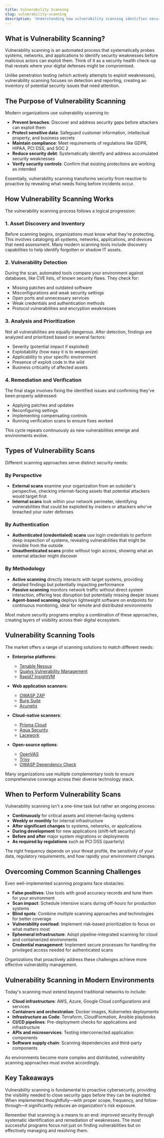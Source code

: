```yaml
---
title: Vulnerability Scanning
slug: vulnerability-scanning
description: 'Understanding how vulnerability scanning identifies security weaknesses, its types, benefits, and role in a comprehensive security strategy'
---
```



## What is Vulnerability Scanning?

Vulnerability scanning is an automated process that systematically probes systems, networks, and applications to identify security weaknesses before malicious actors can exploit them. Think of it as a security health check-up that reveals where your digital defenses might be compromised.

Unlike penetration testing (which actively attempts to exploit weaknesses), vulnerability scanning focuses on detection and reporting, creating an inventory of potential security issues that need attention.

## The Purpose of Vulnerability Scanning

Modern organizations use vulnerability scanning to:

- **Prevent breaches**: Discover and address security gaps before attackers can exploit them
- **Protect sensitive data**: Safeguard customer information, intellectual property, and business secrets
- **Maintain compliance**: Meet requirements of regulations like GDPR, HIPAA, PCI DSS, and SOC 2
- **Reduce security debt**: Systematically identify and address accumulated security weaknesses
- **Verify security controls**: Confirm that existing protections are working as intended

Essentially, vulnerability scanning transforms security from reactive to proactive by revealing what needs fixing before incidents occur.

## How Vulnerability Scanning Works

The vulnerability scanning process follows a logical progression:

### 1. Asset Discovery and Inventory

Before scanning begins, organizations must know what they're protecting. This involves cataloging all systems, networks, applications, and devices that need assessment. Many modern scanning tools include discovery capabilities to help identify forgotten or shadow IT assets.

### 2. Vulnerability Detection

During the scan, automated tools compare your environment against databases, like CVE lists, of known security flaws. They check for:

- Missing patches and outdated software
- Misconfigurations and weak security settings
- Open ports and unnecessary services
- Weak credentials and authentication methods
- Protocol vulnerabilities and encryption weaknesses

### 3. Analysis and Prioritization

Not all vulnerabilities are equally dangerous. After detection, findings are analyzed and prioritized based on several factors:

- Severity (potential impact if exploited)
- Exploitability (how easy it is to weaponize)
- Applicability to your specific environment
- Presence of exploit code in the wild
- Business criticality of affected assets

### 4. Remediation and Verification

The final stage involves fixing the identified issues and confirming they've been properly addressed:

- Applying patches and updates
- Reconfiguring settings
- Implementing compensating controls
- Running verification scans to ensure fixes worked

This cycle repeats continuously as new vulnerabilities emerge and environments evolve.

## Types of Vulnerability Scans

Different scanning approaches serve distinct security needs:

### By Perspective

- **External scans** examine your organization from an outsider's perspective, checking internet-facing assets that potential attackers would target first
- **Internal scans** look within your network perimeter, identifying vulnerabilities that could be exploited by insiders or attackers who've breached your outer defenses

### By Authentication

- **Authenticated (credentialed) scans** use login credentials to perform deep inspection of systems, revealing vulnerabilities that might be invisible from the outside
- **Unauthenticated scans** probe without login access, showing what an external attacker might discover

### By Methodology

- **Active scanning** directly interacts with target systems, providing detailed findings but potentially impacting performance
- **Passive scanning** monitors network traffic without direct system interaction, offering less disruption but potentially missing deeper issues
- **Agent-based scanning** deploys lightweight software on endpoints for continuous monitoring, ideal for remote and distributed environments

Most mature security programs employ a combination of these approaches, creating layers of visibility across their digital ecosystem.

## Vulnerability Scanning Tools

The market offers a range of scanning solutions to match different needs:

- **Enterprise platforms**:
  - [Tenable Nessus](https://www.tenable.com/products/nessus)
  - [Qualys Vulnerability Management](https://www.qualys.com/apps/vulnerability-management/)
  - [Rapid7 InsightVM](https://www.rapid7.com/products/insightvm/)

- **Web application scanners**:
  - [OWASP ZAP](https://www.zaproxy.org/)
  - [Burp Suite](https://portswigger.net/burp)
  - [Acunetix](https://www.acunetix.com/)

- **Cloud-native scanners**:
  - [Prisma Cloud](https://www.paloaltonetworks.com/prisma/cloud)
  - [Aqua Security](https://www.aquasec.com/)
  - [Lacework](https://www.lacework.com/)

- **Open-source options**:
  - [OpenVAS](https://www.openvas.org/)
  - [Trivy](https://github.com/aquasecurity/trivy)
  - [OWASP Dependency Check](https://owasp.org/www-project-dependency-check/)

Many organizations use multiple complementary tools to ensure comprehensive coverage across their diverse technology stack.

## When to Perform Vulnerability Scans

Vulnerability scanning isn't a one-time task but rather an ongoing process:

- **Continuously** for critical assets and internet-facing systems
- **Weekly or monthly** for internal infrastructure
- **After significant changes** to systems, networks, or applications
- **During development** for new applications (shift-left security)
- **Before and after** major system migrations or deployments
- **As required by regulations** such as PCI DSS (quarterly)

The right frequency depends on your threat profile, the sensitivity of your data, regulatory requirements, and how rapidly your environment changes.

## Overcoming Common Scanning Challenges

Even well-implemented scanning programs face obstacles:

- **False positives**: Use tools with good accuracy records and tune them for your environment
- **Scan impact**: Schedule intensive scans during off-hours for production systems
- **Blind spots**: Combine multiple scanning approaches and technologies for better coverage
- **Vulnerability overload**: Implement risk-based prioritization to focus on what matters most
- **Ephemeral infrastructure**: Adopt pipeline-integrated scanning for cloud and containerized environments
- **Credential management**: Implement secure processes for handling the privileged access needed for authenticated scans

Organizations that proactively address these challenges achieve more effective vulnerability management.

## Vulnerability Scanning in Modern Environments

Today's scanning must extend beyond traditional networks to include:

- **Cloud infrastructure**: AWS, Azure, Google Cloud configurations and services
- **Containers and orchestration**: Docker images, Kubernetes deployments
- **Infrastructure as Code**: Terraform, CloudFormation, Ansible playbooks
- **CI/CD pipelines**: Pre-deployment checks for applications and infrastructure
- **APIs and microservices**: Testing interconnected application components
- **Software supply chain**: Scanning dependencies and third-party components

As environments become more complex and distributed, vulnerability scanning approaches must evolve accordingly.

<GlossaryCTA title="Security" />

## Key Takeaways

Vulnerability scanning is fundamental to proactive cybersecurity, providing the visibility needed to close security gaps before they can be exploited. When implemented thoughtfully—with proper scope, frequency, and follow-through—it significantly reduces an organization's risk exposure.

Remember that scanning is a means to an end: improved security through systematic identification and remediation of weaknesses. The most successful programs focus not just on finding vulnerabilities but on effectively managing and resolving them.
